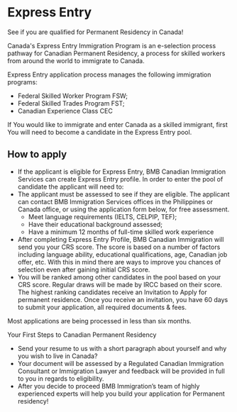 <title>Express Entry</title>

# Express Entry
See if you are qualified for Permanent Residency in Canada!

Canada's Express Entry Immigration Program is an e-selection process pathway for Canadian Permanent Residency, a process for skilled workers from around the world to immigrate to Canada.

Express Entry application process manages the following immigration programs:

-  Federal Skilled Worker Program FSW;
-  Federal Skilled Trades Program FST;
-  Canadian Experience Class CEC

If You would like to immigrate and enter Canada as a skilled immigrant, first You will need to become a candidate in the Express Entry pool.

## How to apply

- If the applicant is eligible for Express Entry, BMB Canadian Immigration Services can create Express Entry profile. In order to enter the pool of candidate the applicant will need to:
- The applicant must be assessed to see if they are eligible. The applicant can contact BMB Immigration Services offices in the Philippines or Canada office, or using the application form below, for free assessment.
  -  Meet language requirements (IELTS, CELPIP, TEF);
  -  Have their educational background assessed;
  -  Have a minimum 12 months of full-time skilled work experience
- After completing Express Entry Profile, BMB Canadian Immigration will send you your CRS score. The score is based on a number of factors including language ability, educational qualifications, age, Canadian job offer, etc. With this in mind there are ways to improve you chances of selection even after gaining initial CRS score.
- You will be ranked among other candidates in the pool based on your CRS score. Regular draws will be made by IRCC based on their score. The highest ranking candidates receive an Invitation to Apply for permanent residence. Once you receive an invitation, you have 60 days to submit your application, all required documents & fees.

Most applications are being processed in less than six months.

Your First Steps to Canadian Permanent Residency

- Send your resume to us with a short paragraph about yourself and why you wish to live in Canada?
- Your document will be assessed by a Regulated Canadian Immigration Consultant or Immigration Lawyer and feedback will be provided in full to you in regards to eligibility.
- After you decide to proceed BMB Immigration’s team of highly experienced experts will help you build your application for Permanent residency!        

